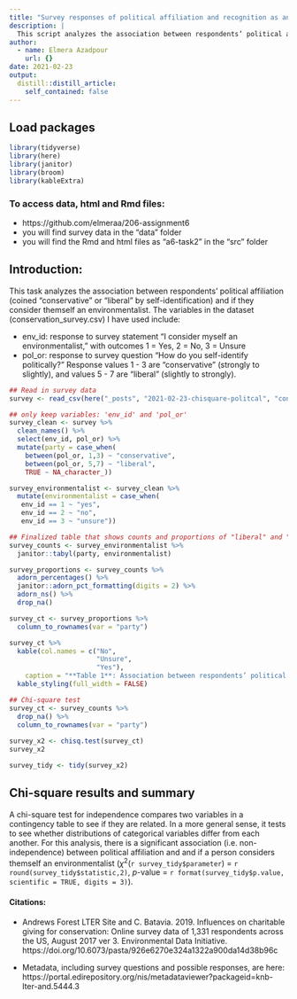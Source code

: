 ```yaml
---
title: "Survey responses of political affiliation and recognition as an environmentalist with chi-square analysis"
description: |
  This script analyzes the association between respondents’ political affiliation (coined “conservative” or “liberal” by self-identification) and if they consider themself an environmentalist, followed by a chi-square test for independence.
author:
  - name: Elmera Azadpour
    url: {}
date: 2021-02-23
output:
  distill::distill_article:
    self_contained: false
---
```

## Load packages
```r
library(tidyverse)
library(here)
library(janitor)
library(broom)
library(kableExtra)
```

### To access data, html and Rmd files: 
+ https://github.com/elmeraa/206-assignment6
+ you will find survey data in the "data" folder
+ you will find the Rmd and html files as "a6-task2" in the "src" folder

## Introduction:
This task analyzes the association between respondents’ political affiliation (coined “conservative” or “liberal” by self-identification) and if they consider themself an environmentalist. The variables in the dataset (conservation_survey.csv) I have used include:

- env_id: response to survey statement "I consider myself an environmentalist," with outcomes 1 = Yes, 2 = No, 3 = Unsure
- pol_or: response to survey question "How do you self-identify politically?" Response values 1 - 3 are “conservative” (strongly to slightly), and values 5 - 7 are “liberal” (slightly to strongly).

```r
## Read in survey data 
survey <- read_csv(here("_posts", "2021-02-23-chisquare-politcal", "conservation_survey.csv"))
```

```r
## only keep variables: 'env_id' and 'pol_or'
survey_clean <- survey %>% 
  clean_names() %>% 
  select(env_id, pol_or) %>% 
  mutate(party = case_when(
    between(pol_or, 1,3) ~ "conservative",
    between(pol_or, 5,7) ~ "liberal",
    TRUE ~ NA_character_))

survey_environmentalist <- survey_clean %>%  
  mutate(environmentalist = case_when(
   env_id == 1 ~ "yes",
   env_id == 2 ~ "no",
   env_id == 3 ~ "unsure"))
```

```r
## Finalized table that shows counts and proportions of "liberal" and "conservative" survey respondents who responded with "yes", "no" and "unsure" to the statement: "I consider myself an environmentalist"
survey_counts <- survey_environmentalist %>% 
  janitor::tabyl(party, environmentalist)

survey_proportions <- survey_counts %>% 
  adorn_percentages() %>% 
  janitor::adorn_pct_formatting(digits = 2) %>% 
  adorn_ns() %>% 
  drop_na()

survey_ct <- survey_proportions %>% 
  column_to_rownames(var = "party")

survey_ct %>%  
  kable(col.names = c("No",
                      "Unsure",
                      "Yes"),
    caption = "**Table 1**: Association between respondents’ political affiliation (“conservative” or “liberal” by self-identification) vs if they consider themself an environmentalist") %>% 
  kable_styling(full_width = FALSE) 
```

```r
## Chi-square test
survey_ct <- survey_counts %>%   
  drop_na() %>% 
  column_to_rownames(var = "party")
  
survey_x2 <- chisq.test(survey_ct)
survey_x2

survey_tidy <- tidy(survey_x2)
```
## Chi-square results and summary
A chi-square test for independence compares two variables in a contingency table to see if they are related. In a more general sense, it tests to see whether distributions of categorical variables differ from each another. For this analysis, there is a significant association (i.e. non-independence) between political affiliation and and if a person considers themself an environmentalist ($\chi$^2^(`r survey_tidy$parameter`) = `r round(survey_tidy$statistic,2)`, *p*-value = `r format(survey_tidy$p.value, scientific = TRUE, digits = 3)`). 


#### Citations:
+ Andrews Forest LTER Site and C. Batavia. 2019. Influences on charitable giving for conservation: Online survey data of 1,331 respondents across the US, August 2017 ver 3. Environmental Data Initiative. https://doi.org/10.6073/pasta/926e6270e324a1322a900da14d38b96c

+ Metadata, including survey questions and possible responses, are here: https://portal.edirepository.org/nis/metadataviewer?packageid=knb-lter-and.5444.3
